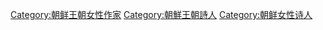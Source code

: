 [[Category:朝鲜王朝女性作家|Category:朝鲜王朝女性作家]]
[[Category:朝鮮王朝詩人|Category:朝鮮王朝詩人]]
[[Category:朝鲜女性诗人|Category:朝鲜女性诗人]]